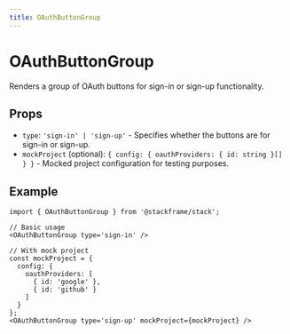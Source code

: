 ```yaml
---
title: OAuthButtonGroup
---
```


# OAuthButtonGroup

Renders a group of OAuth buttons for sign-in or sign-up functionality.

## Props

- `type`: `'sign-in' | 'sign-up'` - Specifies whether the buttons are for sign-in or sign-up.
- `mockProject` (optional): `{ config: { oauthProviders: { id: string }[] } }` - Mocked project configuration for testing purposes.

## Example

```tsx
import { OAuthButtonGroup } from '@stackframe/stack';

// Basic usage
<OAuthButtonGroup type='sign-in' />

// With mock project
const mockProject = {
  config: {
    oauthProviders: [
      { id: 'google' },
      { id: 'github' }
    ]
  }
};
<OAuthButtonGroup type='sign-up' mockProject={mockProject} />
```